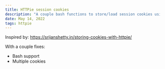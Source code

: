 ```yaml
---
title: HTTPie session cookies
description: "A couple bash functions to store/load session cookies using HTTPie"
date: May 14, 2022
tags: httpie
---
```


Inspired by:
https://srijanshetty.in/storing-cookies-with-httpie/

With a couple fixes:
- Bash support
- Multiple cookies
